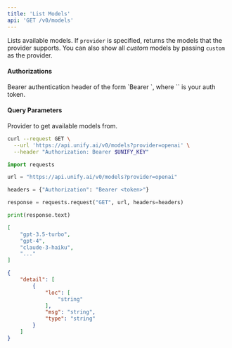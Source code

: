 ```yaml
---
title: 'List Models'
api: 'GET /v0/models'
---
```

Lists available models. If `provider` is specified,
returns the models that the provider supports.
You can also show all *custom* models by passing `custom` as the provider.

#### Authorizations

<ParamField header="Authorization" type="string" required="true">
  Bearer authentication header of the form `Bearer <token>`, where `<token>` is your auth token.
</ParamField>

#### Query Parameters

<ParamField query="provider" type="string" >
Provider to get available models from.
</ParamField>

<RequestExample>

```bash cURL
curl --request GET \
  --url 'https://api.unify.ai/v0/models?provider=openai' \
  --header "Authorization: Bearer $UNIFY_KEY"
```

```python Python
import requests

url = "https://api.unify.ai/v0/models?provider=openai"

headers = {"Authorization": "Bearer <token>"}

response = requests.request("GET", url, headers=headers)

print(response.text)
```

</RequestExample>
<ResponseExample>

```json 200
[
    "gpt-3.5-turbo",
    "gpt-4",
    "claude-3-haiku",
    "..."
]
```

```json 422
{
    "detail": [
        {
            "loc": [
                "string"
            ],
            "msg": "string",
            "type": "string"
        }
    ]
}
```

</ResponseExample>
